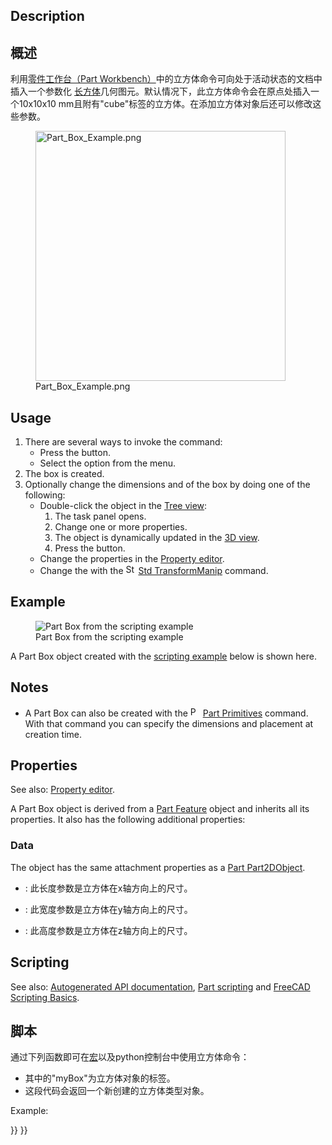 <languages/>

{{Docnav
|
|[[Part_Cylinder|Cylinder]]
|[[Part_Workbench|Part]]
|IconL=
|IconR=Part_Cylinder.svg
|IconC=Workbench_Part.svg
}}

{{GuiCommand
|Name=Part Box
|MenuLocation=Part → Primitives → Cube
|Workbenches=[[Part_Workbench|Part]]
|SeeAlso=[[Part_Primitives|Part Primitives]]
}}

== Description ==

<div class="mw-translate-fuzzy">
==概述==
利用[[Part_Workbench|零件工作台（Part Workbench）]]中的立方体命令可向处于活动状态的文档中插入一个参数化 [http://en.wikipedia.org/wiki/Cuboid#Rectangular_cuboid 长方体]几何图元。默认情况下，此立方体命令会在原点处插入一个10x10x10 mm且附有"cube"标签的立方体。在添加立方体对象后还可以修改这些参数。
</div>

[[Image:Part_Box_Example.png|400px]]

== Usage ==

# There are several ways to invoke the command:
#* Press the {{Button|[[Image:Part_Box.svg|16px]] [[Part_Box|Cube]]}} button.
#* Select the {{MenuCommand|Part → Primitives → [[Image:Part_Box.svg|16px]] Cube}} option from the menu.
# The box is created.
# Optionally change the dimensions and {{PropertyData|Placement}} of the box by doing one of the following:
#* Double-click the object in the [[Tree_view|Tree view]]:
#*# The {{MenuCommand|Geometric Primitives}} task panel opens.
#*# Change one or more properties.
#*# The object is dynamically updated in the [[3D_view|3D view]].
#*# Press the {{Button|OK}} button.
#* Change the properties in the [[Property_editor|Property editor]].
#* Change the {{PropertyData|Placement}} with the [[Image:Std_TransformManip.svg|16px]] [[Std_TransformManip|Std TransformManip]] command.

== Example ==

[[Image:Part_Box_Scripting_Example.png|thumb|Part Box from the scripting example]]

A Part Box object created with the [[#Scripting|scripting example]] below is shown here.

== Notes ==

* A Part Box can also be created with the [[Image:Part_Primitives.svg|16px]] [[Part_Primitives|Part Primitives]] command. With that command you can specify the dimensions and placement at creation time.

== Properties ==

See also: [[Property_editor|Property editor]].

A Part Box object is derived from a [[Part_Feature|Part Feature]] object and inherits all its properties. It also has the following additional properties:

=== Data ===

{{TitleProperty|Attachment}}

The object has the same attachment properties as a [[Part_Part2DObject#Data|Part Part2DObject]].

{{TitleProperty|Box}}

<div class="mw-translate-fuzzy">
{{Properties_Title|Box}}
*{{PropertyData|Length}}: 此长度参数是立方体在x轴方向上的尺寸。
*{{PropertyData|Width}}: 此宽度参数是立方体在y轴方向上的尺寸。
*{{PropertyData|Height}}: 此高度参数是立方体在z轴方向上的尺寸。
</div>

== Scripting ==

See also: [https://freecad.github.io/SourceDoc/ Autogenerated API documentation], [[Part_scripting|Part scripting]] and [[FreeCAD_Scripting_Basics|FreeCAD Scripting Basics]].

<div class="mw-translate-fuzzy">
==脚本==
通过下列函数即可在[[macros|宏]]以及python控制台中使用立方体命令：
</div>

{{Code|code=
box = FreeCAD.ActiveDocument.addObject("Part::Box", "myBox")
}}

<div class="mw-translate-fuzzy">
* 其中的"myBox"为立方体对象的标签。
* 这段代码会返回一个新创建的立方体类型对象。
</div>

Example:

{{Code|code=
import FreeCAD as App

doc = App.activeDocument()

box = doc.addObject("Part::Box", "myBox")
box.Length = 4
box.Width = 8
box.Height = 12
box.Placement = App.Placement(App.Vector(1, 2, 3), App.Rotation(75, 60, 30))

doc.recompute()
}}


{{Docnav
|
|[[Part_Cylinder|Cylinder]]
|[[Part_Workbench|Part]]
|IconL=
|IconR=Part_Cylinder.svg
|IconC=Workbench_Part.svg
}}

{{Part_Tools_navi{{#translation:}}}}
{{Userdocnavi{{#translation:}}}}
